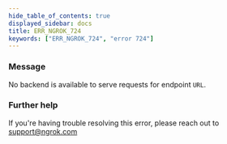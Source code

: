 ```yaml
---
hide_table_of_contents: true
displayed_sidebar: docs
title: ERR_NGROK_724
keywords: ["ERR_NGROK_724", "error 724"]
---
```


### Message

No backend is available to serve requests for endpoint `URL`.

### Further help

If you're having trouble resolving this error, please reach out to [support@ngrok.com](mailto:support@ngrok.com?subject=Help%20with%20ERR_NGROK_724)
